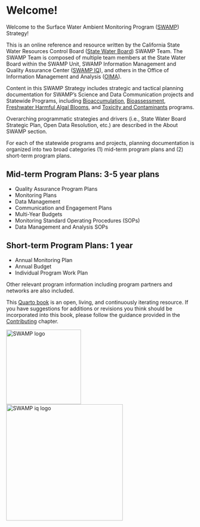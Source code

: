 # Welcome! {.unnumbered}

Welcome to the Surface Water Ambient Monitoring Program ([SWAMP](https://www.waterboards.ca.gov/water_issues/programs/swamp/)) Strategy!

This is an online reference and resource written by the California State Water Resources Control Board ([State Water Board](https://www.waterboards.ca.gov/)) SWAMP Team. The SWAMP Team is composed of multiple team members at the State Water Board within the SWAMP Unit, SWAMP Information Management and Quality Assurance Center ([SWAMP IQ](https://www.waterboards.ca.gov/water_issues/programs/swamp/swamp_iq/)), and others in the Office of Information Management and Analysis ([OIMA](https://www.waterboards.ca.gov/resources/oima/)).

Content in this SWAMP Strategy includes strategic and tactical planning documentation for SWAMP's Science and Data Communication projects and Statewide Programs, including [Bioaccumulation](https://www.waterboards.ca.gov/water_issues/programs/swamp/bioaccumulation_monitoring.html), [Bioassessment](https://www.waterboards.ca.gov/water_issues/programs/swamp/bioassessment/), [Freshwater Harmful Algal Blooms](https://mywaterquality.ca.gov/habs/index.html), and [Toxicity and Contaminants](https://www.waterboards.ca.gov/water_issues/programs/swamp/spot/) programs.

Overarching programmatic strategies and drivers (i.e., State Water Board Strategic Plan, Open Data Resolution, etc.) are described in the About SWAMP section.

For each of the statewide programs and projects, planning documentation is organized into two broad categories (1) mid-term program plans and (2) short-term program plans.

## Mid-term Program Plans: 3-5 year plans

-   Quality Assurance Program Plans
-   Monitoring Plans
-   Data Management
-   Communication and Engagement Plans
-   Multi-Year Budgets
-   Monitoring Standard Operating Procedures (SOPs)
-   Data Management and Analysis SOPs

## Short-term Program Plans: 1 year

-   Annual Monitoring Plan
-   Annual Budget
-   Individual Program Work Plan

Other relevant program information including program partners and networks are also included.

This [Quarto book](https://quarto.org/docs/books) is an open, living, and continuously iterating resource. If you have suggestions for additions or revisions you think should be incorporated into this book, please follow the guidance provided in the [Contributing](https://cawaterboarddatacenter.github.io/swamp-manual/contribute.html) chapter.

![SWAMP logo](images/swamp-logo.jpg){width="200"} ![SWAMP iq logo](images/swamp-iq-logo.jpg){width="312"}
